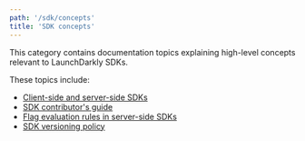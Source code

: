 ```yaml
---
path: '/sdk/concepts'
title: 'SDK concepts'
---
```


This category contains documentation topics explaining high-level concepts relevant to LaunchDarkly SDKs.

These topics include:

* [Client-side and server-side SDKs](/sdk/concepts/client-side-server-side)
* [SDK contributor's guide](/sdk/concepts/contributors-guide)
* [Flag evaluation rules in server-side SDKs](/sdk/concepts/flag-evaluation-rules)
* [SDK versioning policy](/sdk/concepts/versioning)